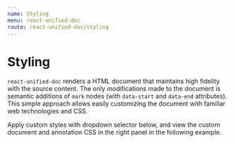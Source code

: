 ```yaml
---
name: Styling
menu: react-unified-doc
route: react-unified-doc/styling
---
```



# Styling

`react-unified-doc` renders a HTML document that maintains high fidelity with the source content.  The only modifications made to the document is semantic additions of `mark` nodes (with `data-start` and `data-end` attributes).  This simple approach allows easily customizing the document with familiar web technologies and CSS.

Apply custom styles with dropdown selector below, and view the custom document and annotation CSS in the right panel in the following example.

<ExampleStyling />
